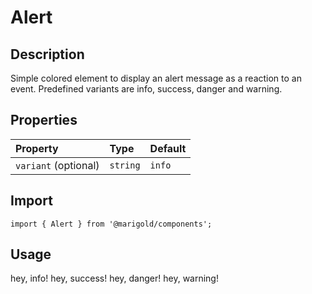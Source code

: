 
<Meta title="Components/Content/Alert" />

# Alert

## Description

Simple colored element to display an alert message as a reaction to an event.
Predefined variants are info, success, danger and warning.

## Properties

| Property             | Type     | Default |
| :------------------- | :------- | :------ |
| `variant` (optional) | `string` | `info`  |

## Import

```tsx
import { Alert } from '@marigold/components';
```

## Usage

<Preview>
  <Story name="Info">
    <Alert className={useStyles({ color: '#f3f3f3' })}>
      <Text>hey, info!</Text>
    </Alert>
  </Story>
  <Story name="Success">
    <Alert variant="success">
      <Text>hey, success!</Text>
    </Alert>
  </Story>
  <Story name="Danger">
    <Alert variant="danger">
      <Text>hey, danger!</Text>
    </Alert>
  </Story>
  <Story name="Warning">
    <Alert variant="warning">
      <Text>hey, warning!</Text>
    </Alert>
  </Story>
</Preview>
